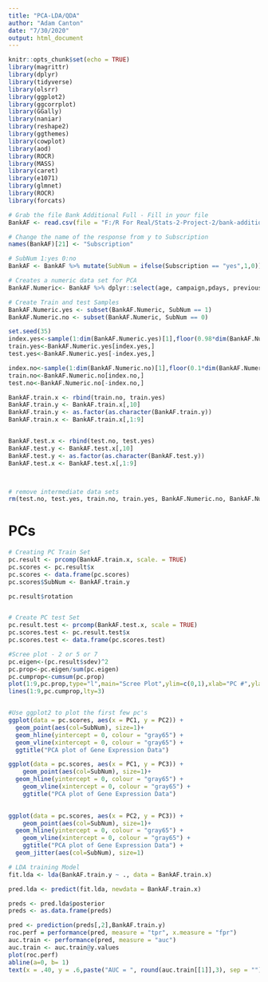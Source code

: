 ```yaml
---
title: "PCA-LDA/QDA"
author: "Adam Canton"
date: "7/30/2020"
output: html_document
---
```


```r
knitr::opts_chunk$set(echo = TRUE)
library(magrittr)
library(dplyr)
library(tidyverse)
library(olsrr)
library(ggplot2)
library(ggcorrplot)
library(GGally)
library(naniar)
library(reshape2)
library(ggthemes)
library(cowplot)
library(aod)
library(ROCR)
library(MASS)
library(caret)
library(e1071)
library(glmnet)
library(ROCR)
library(forcats)
```

```r
# Grab the file Bank Additional Full - Fill in your file
BankAF <- read.csv(file = "F:/R For Real/Stats-2-Project-2/bank-additional-full.csv", sep = ";", header = TRUE)

# Change the name of the response from y to Subscription
names(BankAF)[21] <- "Subscription"

# SubNum 1:yes 0:no
BankAF <- BankAF %>% mutate(SubNum = ifelse(Subscription == "yes",1,0))

# Creates a numeric data set for PCA
BankAF.Numeric<- BankAF %>% dplyr::select(age, campaign,pdays, previous, emp.var.rate, cons.price.idx, cons.conf.idx, euribor3m, nr.employed, SubNum)
```

```r
# Create Train and test Samples
BankAF.Numeric.yes <- subset(BankAF.Numeric, SubNum == 1)
BankAF.Numeric.no <- subset(BankAF.Numeric, SubNum == 0)

set.seed(35)
index.yes<-sample(1:dim(BankAF.Numeric.yes)[1],floor(0.98*dim(BankAF.Numeric.yes)),replace=F)
train.yes<-BankAF.Numeric.yes[index.yes,]
test.yes<-BankAF.Numeric.yes[-index.yes,]

index.no<-sample(1:dim(BankAF.Numeric.no)[1],floor(0.1*dim(BankAF.Numeric.no)),replace=F)
train.no<-BankAF.Numeric.no[index.no,]
test.no<-BankAF.Numeric.no[-index.no,]

BankAF.train.x <- rbind(train.no, train.yes)
BankAF.train.y <- BankAF.train.x[,10]
BankAF.train.y <- as.factor(as.character(BankAF.train.y))
BankAF.train.x <- BankAF.train.x[,1:9]


BankAF.test.x <- rbind(test.no, test.yes)
BankAF.test.y <- BankAF.test.x[,10]
BankAF.test.y <- as.factor(as.character(BankAF.test.y))
BankAF.test.x <- BankAF.test.x[,1:9]



# remove intermediate data sets
rm(test.no, test.yes, train.no, train.yes, BankAF.Numeric.no, BankAF.Numeric.yes)
```

# PCs
```r
# Creating PC Train Set
pc.result <- prcomp(BankAF.train.x, scale. = TRUE)
pc.scores <- pc.result$x
pc.scores <- data.frame(pc.scores)
pc.scores$SubNum <- BankAF.train.y

pc.result$rotation


# Create PC test Set
pc.result.test <- prcomp(BankAF.test.x, scale = TRUE)
pc.scores.test <- pc.result.test$x
pc.scores.test <- data.frame(pc.scores.test)

#Scree plot - 2 or 5 or 7
pc.eigen<-(pc.result$sdev)^2
pc.prop<-pc.eigen/sum(pc.eigen)
pc.cumprop<-cumsum(pc.prop)
plot(1:9,pc.prop,type="l",main="Scree Plot",ylim=c(0,1),xlab="PC #",ylab="Proportion of Variation")
lines(1:9,pc.cumprop,lty=3)



```

```r
#Use ggplot2 to plot the first few pc's
ggplot(data = pc.scores, aes(x = PC1, y = PC2)) +
  geom_point(aes(col=SubNum), size=1)+
  geom_hline(yintercept = 0, colour = "gray65") +
  geom_vline(xintercept = 0, colour = "gray65") +
  ggtitle("PCA plot of Gene Expression Data")

ggplot(data = pc.scores, aes(x = PC1, y = PC3)) +
    geom_point(aes(col=SubNum), size=1)+
  geom_hline(yintercept = 0, colour = "gray65") +
    geom_vline(xintercept = 0, colour = "gray65") +
    ggtitle("PCA plot of Gene Expression Data")

  
ggplot(data = pc.scores, aes(x = PC2, y = PC3)) +
    geom_point(aes(col=SubNum), size=1)+
  geom_hline(yintercept = 0, colour = "gray65") +
    geom_vline(xintercept = 0, colour = "gray65") +
    ggtitle("PCA plot of Gene Expression Data") +
  geom_jitter(aes(col=SubNum), size=1)
```

```r
# LDA training Model
fit.lda <- lda(BankAF.train.y ~ ., data = BankAF.train.x)

pred.lda <- predict(fit.lda, newdata = BankAF.train.x)

preds <- pred.lda$posterior
preds <- as.data.frame(preds)

pred <- prediction(preds[,2],BankAF.train.y)
roc.perf = performance(pred, measure = "tpr", x.measure = "fpr")
auc.train <- performance(pred, measure = "auc")
auc.train <- auc.train@y.values
plot(roc.perf)
abline(a=0, b= 1)
text(x = .40, y = .6,paste("AUC = ", round(auc.train[[1]],3), sep = ""))

```

```r

```

